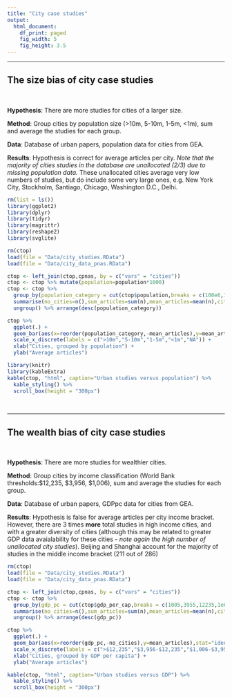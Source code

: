 ```yaml
---
title: "City case studies"
output: 
  html_document: 
    df_print: paged
    fig_width: 5
    fig_height: 3.5
---
```


<hr>
## The size bias of city case studies 
<br>

**Hypothesis**: There are more studies for cities of a larger size.

**Method**: Group cities by population size (>10m, 5-10m, 1-5m, <1m), sum and average the studies for each group.

**Data**: Database of urban papers, population data for cities from GEA.

**Results**: Hypothesis is correct for average articles per city. *Note that the majority of cities studies in the database are unallocated (2/3) due to missing population data.* These unallocated cities average very low numbers of studies, but do include some very large ones, e.g. New York City, Stockholm, Santiago, Chicago, Washington D.C., Delhi.
<br>


```r

rm(list = ls())
library(ggplot2)
library(dplyr)
library(tidyr)
library(magrittr)
library(reshape2)
library(svglite)

rm(ctop)
load(file = "Data/city_studies.RData")
load(file = "Data/city_data_pnas.RData")

ctop <- left_join(ctop,cpnas, by = c("vars" = "cities"))
ctop <- ctop %>% mutate(population=population*1000)
ctop <- ctop %>%
  group_by(population_category = cut(ctop$population,breaks = c(100e6,10e6,5e6,1e6,1e5),include.lowest=TRUE)) %>%
  summarise(no_cities=n(),sum_articles=sum(n),mean_articles=mean(n),city_names=paste(vars, collapse=", ")) %>% 
  ungroup() %>% arrange(desc(population_category))

```
```r

ctop %>%
  ggplot(.) +
  geom_bar(aes(x=reorder(population_category,-mean_articles),y=mean_articles),stat="identity") +
  scale_x_discrete(labels = c(">10m","5-10m","1-5m","<1m","NA")) +
  xlab("Cities, grouped by population") +
  ylab("Average articles")

library(knitr)
library(kableExtra)
kable(ctop, "html", caption="Urban studies versus population") %>%
  kable_styling() %>%
  scroll_box(height = "300px")
```


<br>
<hr>
## The wealth bias of city case studies 
<br>

**Hypothesis**: There are more studies for wealthier cities.

**Method**: Group cities by income classification (World Bank thresholds:$12,235, $3,956, $1,006), sum and average the studies for each group.

**Data**: Database of urban papers, GDPpc data for cities from GEA.

**Results**: Hypothesis is false for average articles per city income bracket. However, there are 3 times **more** total studies in high income cities, and with a greater diversity of cities (although this may be related to greater GDP data avaialability for these cities - *note again the high number of unallocated city studies*). Beijing and Shanghai account for the majority of studies in the middle income bracket (211 out of 286)
<br>


```r

rm(ctop)
load(file = "Data/city_studies.RData")
load(file = "Data/city_data_pnas.RData")

ctop <- left_join(ctop,cpnas, by = c("vars" = "cities"))
ctop <- ctop %>%
  group_by(gdp_pc = cut(ctop$gdp_per_cap,breaks = c(1005,3955,12235,1e6),include.lowest=TRUE)) %>% 
  summarise(no_cities=n(),sum_articles=sum(n),mean_articles=mean(n),city_names=paste(vars, collapse=", ")) %>% 
  ungroup() %>% arrange(desc(gdp_pc))
```
```r

ctop %>%
  ggplot(.) +
  geom_bar(aes(x=reorder(gdp_pc,-no_cities),y=mean_articles),stat="identity") +
  scale_x_discrete(labels = c(">$12,235","$3,956-$12,235","$1,006-$3,955","NA")) +
  xlab("Cities, grouped by GDP per capita") +
  ylab("Average articles")

kable(ctop, "html", caption="Urban studies versus GDP") %>%
  kable_styling() %>%
  scroll_box(height = "300px")
```

<br><br>
